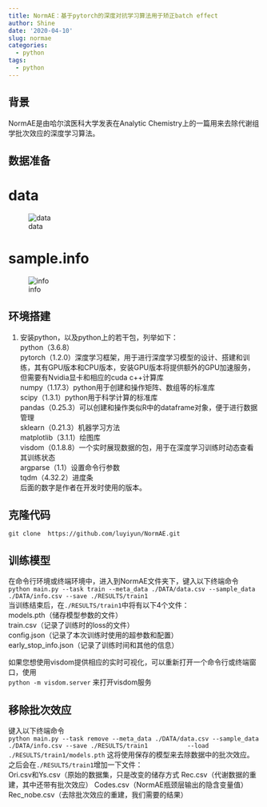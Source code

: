 ```yaml
---
title: NormAE：基于pytorch的深度对抗学习算法用于矫正batch effect
author: Shine
date: '2020-04-10'
slug: normae
categories:
  - python
tags:
  - python
---
```

## 背景
NormAE是由哈尔滨医科大学发表在Analytic Chemistry上的一篇用来去除代谢组学批次效应的深度学习算法。

## 数据准备
# data
![data](https://github.com/shineshen007/blog/blob/master/content/blog/NormAE/data.png?raw=true)  

# sample.info
![info](https://github.com/shineshen007/blog/blob/master/content/blog/NormAE/info.png?raw=true)  


## 环境搭建
 1. 安装python，以及python上的若干包，列举如下：  
            python（3.6.8）  
            pytorch（1.2.0）深度学习框架，用于进行深度学习模型的设计、搭建和训练，其有GPU版本和CPU版本，安装GPU版本将提供额外的GPU加速服务，但需要有Nvidia显卡和相应的cuda c++计算库  
            numpy（1.17.3）python用于创建和操作矩阵、数组等的标准库  
            scipy（1.3.1）python用于科学计算的标准库  
            pandas（0.25.3）可以创建和操作类似R中的dataframe对象，便于进行数据管理  
            sklearn（0.21.3）机器学习方法  
            matplotlib（3.1.1）绘图库  
            visdom（0.1.8.8）一个实时展现数据的包，用于在深度学习训练时动态查看其训练状态  
            argparse（1.1）设置命令行参数  
            tqdm（4.32.2）进度条  
            后面的数字是作者在开发时使用的版本。

## 克隆代码
 ``` git clone  https://github.com/luyiyun/NormAE.git  ```
 
## 训练模型
 在命令行环境或终端环境中，进入到NormAE文件夹下，键入以下终端命令  
             ```
             python main.py --task train --meta_data ./DATA/data.csv --sample_data ./DATA/info.csv --save ./RESULTS/train1
             ```   
 当训练结束后，在`./RESULTS/train1`中将有以下4个文件：  
             models.pth（储存模型参数的文件）   
             train.csv（记录了训练时的loss的文件）  
             config.json（记录了本次训练时使用的超参数和配置）  
             early_stop_info.json（记录了训练时间和其他的信息）  
             
  如果您想使用visdom提供相应的实时可视化，可以重新打开一个命令行或终端窗口，使用  
  ` python -m visdom.server `  来打开visdom服务

## 移除批次效应
键入以下终端命令  
             ```
             python main.py --task remove --meta_data ./DATA/data.csv --sample_data ./DATA/info.csv --save ./RESULTS/train1
          --load ./RESULTS/train1/models.pth
             ```
  这将使用保存的模型来去除数据中的批次效应。  之后会在`./RESULTS/train1`增加一下文件：  
             Ori.csv和Ys.csv（原始的数据集，只是改变的储存方式    Rec.csv（代谢数据的重建，其中还带有批次效应）    Codes.csv（NormAE瓶颈层输出的隐含变量值）  
Rec_nobe.csv（去除批次效应的重建，我们需要的结果）



